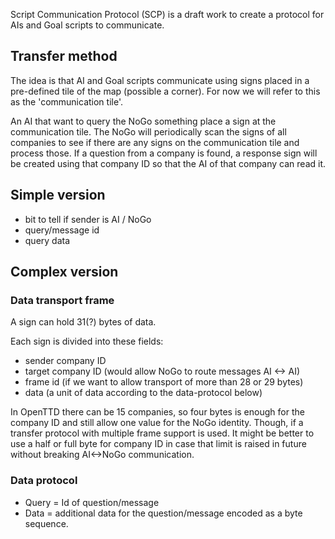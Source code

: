 Script Communication Protocol (SCP) is a draft work to create a protocol for AIs and Goal scripts to communicate.

== Transfer method ==
The idea is that AI and Goal scripts communicate using signs placed in a pre-defined tile of the map (possible a corner). For now we will refer to this as the 'communication tile'. 

An AI that want to query the NoGo something place a sign at the communication tile. The NoGo will periodically scan the signs of all companies to see if there are any signs on the communication tile and process those. If a question from a company is found, a response sign will be created using that company ID so that the AI of that company can read it.

== Simple version ==
* bit to tell if sender is AI / NoGo
* query/message id
* query data

== Complex version ==
=== Data transport frame ===
A sign can hold 31(?) bytes of data.

Each sign is divided into these fields:
* sender company ID
* target company ID (would allow NoGo to route messages AI <-> AI)
* frame id (if we want to allow transport of more than 28 or 29 bytes)
* data (a unit of data according to the data-protocol below)

In OpenTTD there can be 15 companies, so four bytes is enough for the company ID and still allow one value for the NoGo identity. Though, if a transfer protocol with multiple frame support is used. It might be better to use a half or full byte for company ID in case that limit is raised in future without breaking AI<->NoGo communication.

=== Data protocol ===
* Query = Id of question/message
* Data = additional data for the question/message encoded as a byte sequence.